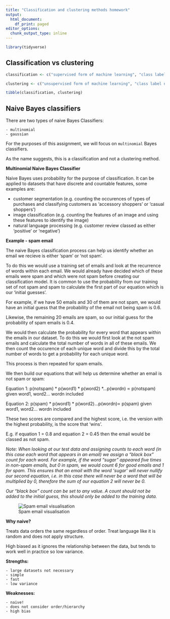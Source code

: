 ```yaml
---
title: "Classification and clustering methods homework"
output:
  html_document:
    df_print: paged
editor_options:
  chunk_output_type: inline
---
```


```r
library(tidyverse)
```


## Classification vs clustering

```r
classification <- c("supervised form of machine learning", "class label is known", "have prior information", "identifies objects based on similar features", "training, testing and validation phases")

clustering <- c("unsupervised form of machine learning", "class label not known", "may not have prior information", "arranges similar objects together", "example: clustering countries by continent")

tibble(classification, clustering)
```

## Naive Bayes classifiers

There are two types of naive Bayes Classifiers:

    - multinomial
    - gaussian 
  
For the purposes of this assignment, we will focus on `multinomial` Bayes classifiers.

As the name suggests, this is a classification and not a clustering method.

**Multinomial Naive Bayes Classifier**

Naive Bayes uses probability for the purpose of classification. It can be applied to datasets that have discrete and countable features, some examples are:

  - customer segmentation (e.g. counting the occurences of types of purchases and classifying customers as 'accessory shoppers' or 'casual shoppers')
  - image classification (e.g. counting the features of an image and using these features to identify the image)
  - natural language processing (e.g. customer review classed as either 'positive' or 'negative')
  
**Example - spam email**

The naive Bayes classification process can help us identify whether an email we recieve is either 'spam' or 'not spam'. 

To do this we would use a training set of emails and look at the recurrence of words within each email. We would already have decided which of these emails were spam and which were not spam before creating our classification model. It is common to use the probability from our training set of not spam and spam to calculate the first part of our equation which is our 'initial guesses'. 

For example, if we have 50 emails and 30 of them are not spam, we would have an initial guess that the probability of the email not being spam is 0.6. 

Likewise, the remaining 20 emails are spam, so our initial guess for the probability of spam emails is 0.4.

We would then calculate the probability for every word that appears within the emails in our dataset. To do this we would first look at the not spam emails and calculate the total number of words in all of these emails. We then count the occurence of each unique word and divide this by the total number of words to get a probability for each unique word.

This process is then repeated for spam emails. 

We then build our equations that will help us determine whether an email is not spam or spam:

Equation 1: 
p(notspam) * p(word1) * p(word2) *...p(wordn) ∝ p(notspam) given word1, word2... wordn included

Equation 2:
p(spam) * p(word1) * p(word2)...p(wordn)∝ p(spam) given word1, word2... wordn included

These two scores are compared and the highest score, i.e. the version with the highest probability, is the score that 'wins'. 

E.g. if equation 1 = 0.8 and equation 2 = 0.45 then the email would be classed as not spam. 

*Note: When looking at our test data and assigning counts to each word (in this case each word that appears in an email) we assign a "black box" count for each word. For example, if the word "sugar" appeared five times in non-spam emails, but 0 in spam, we would count 6 for good emails and 1 for spam. This ensures that an email with the word 'sugar' will never nullify our second equation, i.e. in this case there will never be a word that will be multiplied by 0, therefore the sum of our equation 2 will never be 0.*

*Our "black box" count can be set to any value. A count should not be added to the initial guess, this should only be added to the training data.*

![Spam email visualisation](naive_bayesian_classification.png)

**Why naive?**

Treats data orders the same regardless of order. Treat language like it is random and does not apply structure. 

High biased as it ignores the relationship between the data, but tends to work well in practice so low variance. 


**Strengths:**

    - large datasets not necessary
    - simple
    - fast
    - low variance
  
**Weaknesses:**

    - naive!
    - does not consider order/hierarchy
    - high bias

